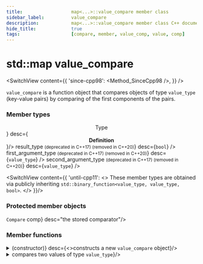 ```yaml
---
title:					map<...>::value_compare member class
sidebar_label:			value_compare
description:			map<...>::value_compare member class C++ documentation
hide_title:				true
tags:					[compare, member, value_comp, value, comp]
---
```



<!----------------- Codes ---------------------->



# std::map value_compare

<SwitchView content={{
    'since-cpp98': <Method_SinceCpp98 />,
    }} />

`value_compare` is a function object that compares objects of type `value_type` (key-value pairs) by comparing of the first components of the pairs.

### Member types

<SymbolTable noTraits>
	<Symbol name={<b><center>Type</center></b>} desc={<b><center>Definition</center></b>}/>
	<Symbol
			name={<>result_type <small>(deprecated in C++17) (removed in C++20)</small></>} 
			desc={<code>bool</code>}
		/>
	<Symbol
			name={<>first_argument_type <small>(deprecated in C++17) (removed in C++20)</small></>}
			desc={<code>value_type</code>}
		/>
	<Symbol
			name={<>second_argument_type <small>(deprecated in C++17) (removed in C++20)</small></>}
			desc={<code>value_type</code>}
		/>
</SymbolTable>

<SwitchView content={{
		'until-cpp11': <>
				These member types are obtained via publicly inheriting <code>std::binary_function&lt;value_type, value_type, bool&gt;</code>.
		</>
	}}/>

### Protected member objects

<SymbolTable>
	<Symbol prot name={<><code>Compare</code> comp</>} desc="the stored comparator"/>
</SymbolTable>

### Member functions

<details>
	<summary>
		<SymbolTable>
			<Symbol prot name={<b>(constructor)</b>} desc={<>constructs a new <code>value_compare</code> object</>}/>
		</SymbolTable>
	</summary>
	<div>
		<ValueComp_Constructor />
	</div>
</details>

<details>
	<summary>
		<SymbolTable>
			<Symbol pub name="operator()" desc={<>compares two values of type <code>value_type</code></>}/>
		</SymbolTable>
	</summary>
	<div>
		<ValueComp_CallOperator />
	</div>
</details>
